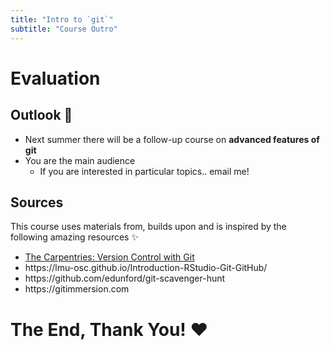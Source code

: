 ```yaml
---
title: "Intro to `git`"
subtitle: "Course Outro"
---
```


# Evaluation

## Outlook 👀

- Next summer there will be a follow-up course on **advanced features of git**
- You are the main audience
  - If you are interested in particular topics.. email me!

## Sources

This course uses materials from, builds upon and is inspired by the following amazing resources ✨

- [The Carpentries: Version Control with Git](https://swcarpentry.github.io/git-novice/)
- https://lmu-osc.github.io/Introduction-RStudio-Git-GitHub/
- https://github.com/edunford/git-scavenger-hunt
- https://gitimmersion.com

# The End, Thank You! ❤️
